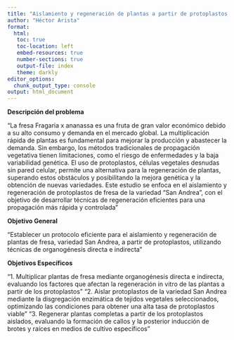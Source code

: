 ```yaml
---
title: "Aislamiento y regeneración de plantas a partir de protoplastos de fresa, variedad “San Andrea”"
author: "Héctor Arista"
format:
  html:
   toc: true
   toc-location: left
   embed-resources: true
   number-sections: true
   output-file: index
   theme: darkly
editor_options: 
  chunk_output_type: console
output: html_document
---
```


**Descripción del problema**

"La fresa Fragaria x ananassa es una fruta de gran valor económico debido a su alto consumo y demanda en el mercado global. La multiplicación rápida de plantas es fundamental para mejorar la producción y abastecer la demanda. Sin embargo, los métodos tradicionales de propagación vegetativa tienen limitaciones, como el riesgo de enfermedades y la baja variabilidad genética. El uso de protoplastos, células vegetales desnudas sin pared celular, permite una alternativa para la regeneración de plantas, superando estos obstáculos y posibilitando la mejora genética y la obtención de nuevas variedades. Este estudio se enfoca en el aislamiento y regeneración de protoplastos de fresa de la variedad “San Andrea”, con el objetivo de desarrollar técnicas de regeneración eficientes para una propagación más rápida y controlada"

**Objetivo General**

"Establecer un protocolo eficiente para el aislamiento y regeneración de plantas de fresa, variedad San Andrea, a partir de protoplastos, utilizando técnicas de organogénesis directa e indirecta"

**Objetivos Específicos**

"1. Multiplicar plantas de fresa mediante organogénesis directa e indirecta, evaluando los factores que afectan la regeneración in vitro de las plantas a partir de los protoplastos"
"2. Aislar protoplastos de la variedad San Andrea mediante la disgregación enzimática de tejidos vegetales seleccionados, optimizando las condiciones para obtener una alta tasa de protoplastos viable"
"3. Regenerar plantas completas a partir de los protoplastos aislados, evaluando la formación de callos y la posterior inducción de brotes y raíces en medios de cultivo específicos"
